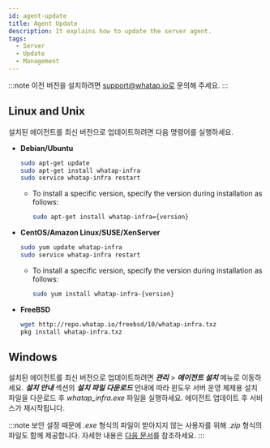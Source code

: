 ```yaml
---
id: agent-update
title: Agent Update
description: It explains how to update the server agent.
tags:
  - Server
  - Update
  - Management
---
```


:::note
이전 버전을 설치하려면 support@whatap.io로 문의해 주세요.
:::

## Linux and Unix

설치된 에이전트를 최신 버전으로 업데이트하려면 다음 명령어를 실행하세요.

-   **Debian/Ubuntu**
    ```bash title=SH
    sudo apt-get update
    sudo apt-get install whatap-infra
    sudo service whatap-infra restart
    ```
    -   To install a specific version, specify the version during installation as follows:
        ```bash
        sudo apt-get install whatap-infra={version}
        ```
-   **CentOS/Amazon Linux/SUSE/XenServer**
    ```bash title=SH
    sudo yum update whatap-infra
    sudo service whatap-infra restart
    ```
    -   To install a specific version, specify the version during installation as follows:
        ```bash
        sudo yum install whatap-infra-{version}
        ```
-   **FreeBSD**
    ```bash title=SH
    wget http://repo.whatap.io/freebsd/10/whatap-infra.txz
    pkg install whatap-infra.txz
    ```

## Windows

설치된 에이전트를 최신 버전으로 업데이트하려면 **_관리_** > **_에이전트 설치_** 메뉴로 이동하세요. **_설치 안내_** 섹션의 **_설치 파일 다운로드_** 안내에 따라 윈도우 서버 운영 체제용 설치 파일을 다운로드 후 _whatap_infra.exe_ 파일을 실행하세요. 에이전트 업데이트 후 서비스가 재시작됩니다.

:::note
보안 설정 때문에 _.exe_ 형식의 파일이 받아지지 않는 사용자를 위해 _.zip_ 형식의 파일도 함께 제공합니다. 자세한 내용은 [다음 문서](../server/server-os/server-windows)를 참조하세요.
:::
